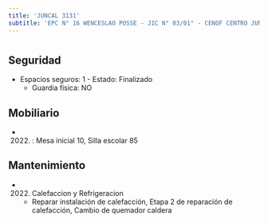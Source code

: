 ```yaml
---
title: 'JUNCAL 3131'
subtitle: 'EPC N° 16 WENCESLAO POSSE - JIC N° 03/01° - CENOF CENTRO JUNCAL - ESC. PRIM. 16/01°'
---
```


#


## Seguridad

*  Espacios seguros: 1 - Estado: Finalizado 
    + Guardia física: NO





## Mobiliario

*  (2022) : Mesa inicial 10, Silla escolar 85 





## Mantenimiento

*  (2022) Calefaccion y Refrigeracion 
    + Reparar instalación de calefacción, Etapa 2 de reparación de calefacción, Cambio de quemador caldera



